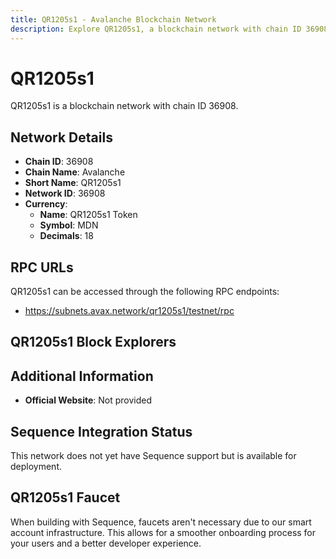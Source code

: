 ```yaml
--- 
title: QR1205s1 - Avalanche Blockchain Network
description: Explore QR1205s1, a blockchain network with chain ID 36908. Learn about its native currency, QR1205s1 Token, and how to interact with the network.
---
```


# QR1205s1

QR1205s1 is a blockchain network with chain ID 36908.

## Network Details

- **Chain ID**: 36908
- **Chain Name**: Avalanche
- **Short Name**: QR1205s1
- **Network ID**: 36908
- **Currency**: 
  - **Name**: QR1205s1 Token
  - **Symbol**: MDN
  - **Decimals**: 18

## RPC URLs

QR1205s1 can be accessed through the following RPC endpoints:

- https://subnets.avax.network/qr1205s1/testnet/rpc

## QR1205s1 Block Explorers



## Additional Information

- **Official Website**: Not provided

## Sequence Integration Status

This network does not yet have Sequence support but is available for deployment.

## QR1205s1 Faucet

When building with Sequence, faucets aren't necessary due to our smart account infrastructure. This allows for a smoother onboarding process for your users and a better developer experience.
